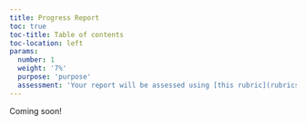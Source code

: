 ```yaml
---
title: Progress Report
toc: true
toc-title: Table of contents
toc-location: left
params:
  number: 1
  weight: '7%'
  purpose: 'purpose'
  assessment: 'Your report will be assessed using [this rubric](rubrics/progress-report/rubric.html){target="_blank"}.'
---
```


Coming soon!
